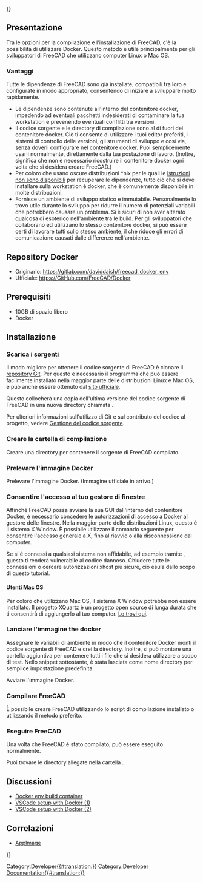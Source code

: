 <languages/>
{{UnfinishedDocu{{#translation:}}}}

{{Docnav/it
|[[Compile_on_MacOS/it|Compilazione su MacOS]]
|[[FreeCAD_Docker_CLI_mode/it|Modalità CLI di FreeCAD Docker]]
}}

{{TOCright}}

<span id="Overview"></span>
==Presentazione==

Tra le opzioni per la compilazione e l'installazione di FreeCAD, c'è la possibilità di utilizzare Docker. Questo metodo è utile principalmente per gli sviluppatori di FreeCAD che utilizzano computer Linux o Mac OS.

<span id="Benefits"></span>
===Vantaggi===

Tutte le dipendenze di FreeCAD sono già installate, compatibili tra loro e configurate in modo appropriato, consentendo di iniziare a sviluppare molto rapidamente.
* Le dipendenze sono contenute all'interno del contenitore docker, impedendo ad eventuali pacchetti indesiderati di contaminare la tua workstation e prevenendo eventuali conflitti tra versioni.
* Il codice sorgente e le directory di compilazione sono al di fuori del contenitore docker. Ciò ti consente di utilizzare i tuoi editor preferiti, i sistemi di controllo delle versioni, gli strumenti di sviluppo e così via, senza doverli configurare nel contenitore docker. Puoi semplicemente usarli normalmente, direttamente dalla tua postazione di lavoro. (Inoltre, significa che non è necessario ricostruire il contenitore docker ogni volta che si desidera creare FreeCAD.)
* Per coloro che usano oscure distribuzioni *nix per le quali le [[Compile_on_Linux/it#Ottenere_le_dipendenze|istruzioni non sono disponibili]] per recuperare le dipendenze, tutto ciò che si deve installare sulla workstation è docker, che è comunemente disponibile in molte distribuzioni.
* Fornisce un ambiente di sviluppo statico e immutabile. Personalmente lo trovo utile durante lo sviluppo per ridurre il numero di potenziali variabili che potrebbero causare un problema. Si è sicuri di non aver alterato qualcosa di esoterico nell'ambiente tra le build. Per gli sviluppatori che collaborano ed utilizzano lo stesso contenitore docker, si può essere certi di lavorare tutti sullo stesso ambiente, il che riduce gli errori di comunicazione causati dalle differenze nell'ambiente.

<span id="Docker_Repository"></span>
==Repository Docker==

* Originario: https://gitlab.com/daviddaish/freecad_docker_env
* Ufficiale: https://GitHub.com/FreeCAD/Docker

<span id="Prerequisites"></span>
==Prerequisiti==

* 10GB di spazio libero
* Docker

<span id="Installation"></span>
==Installazione==

<span id="Download_the_source"></span>
===Scarica i sorgenti===

Il modo migliore per ottenere il codice sorgente di FreeCAD è clonare il [https://github.com/FreeCAD/FreeCAD repository Git]. Per questo è necessario il programma {{incode|git}} che può essere facilmente installato nella maggior parte delle distribuzioni Linux e Mac OS, e può anche essere ottenuto dal [http://git-scm.com/ sito ufficiale].

Questo collocherà una copia dell'ultima versione del codice sorgente di FreeCAD in una nuova directory chiamata {{incode|freecad_source}}.

{{Code|lang=bash|code=
git clone --recurse-submodules https://github.com/FreeCAD/FreeCAD.git ~/my_code/freecad_source
}}

Per ulteriori informazioni sull'utilizzo di Git e sul contributo del codice al progetto, vedere [[Source_code_management/it|Gestione del codice sorgente]].

<span id="Create_build_directory"></span>
===Creare la cartella di compilazione===

Creare una directory per contenere il sorgente di FreeCAD compilato.

{{Code|lang=bash|code=
mkdir ~/my_code/freecad_build
}}

<span id="Pull_Docker_image"></span>
===Prelevare l'immagine Docker===

Prelevare l'immagine Docker. (Immagine ufficiale in arrivo.)

{{Code|lang=bash|code=
docker pull registry.gitlab.com/daviddaish/freecad_docker_env:latest
}}

<span id="Allow_access_to_your_window_manager"></span>
===Consentire l'accesso al tuo gestore di finestre===

Affinché FreeCAD possa avviare la sua GUI dall'interno del contenitore Docker, è necessario concedere le autorizzazioni di accesso a Docker al gestore delle finestre. Nella maggior parte delle distribuzioni Linux, questo è il sistema X Window. È possibile utilizzare il comando seguente per consentire l'accesso generale a X, fino al riavvio o alla disconnessione dal computer.

{{Code|lang=bash|code=
xhost +
}}

Se si è connessi a qualsiasi sistema non affidabile, ad esempio tramite {{incode|ssh}}, questo ti renderà vulnerabile al codice dannoso. Chiudere tutte le connessioni {{incode|ssh}} o cercare autorizzazioni xhost più sicure, ciò esula dallo scopo di questo tutorial.

<span id="Mac_OS_users"></span>
====Utenti Mac OS====

Per coloro che utilizzano Mac OS, il sistema X Window potrebbe non essere installato. Il progetto XQuartz è un progetto open source di lunga durata che ti consentirà di aggiungerlo al tuo computer. [https://www.xquartz.org/ Lo trovi qui]. 

<span id="Launch_the_docker_image"></span>
===Lanciare l'immagine the docker===

Assegnare le variabili di ambiente in modo che il contenitore Docker monti il ​​codice sorgente di FreeCAD e crei la directory. Inoltre, si può montare una cartella aggiuntiva per contenere tutti i file che si desidera utilizzare a scopo di test. Nello snippet sottostante, è stata lasciata come home directory per semplice impostazione predefinita.

{{Code|lang=bash|code=
fc_source=~/my_code/freecad_source
fc_build=~/my_code/freecad_build
other_files=~/
}}

Avviare l'immagine Docker.

{{Code|lang=bash|code=
docker run -it --rm \
-v $fc_source:/mnt/source \
-v $fc_build:/mnt/build \
-v $other_files:/mnt/files \
-e "DISPLAY" -e "QT_X11_NO_MITSHM=1" -v /tmp/.X11-unix:/tmp/.X11-unix:ro \
registry.gitlab.com/daviddaish/freecad_docker_env:latest
}}

<span id="Build_FreeCAD"></span>
===Compilare FreeCAD===

È possibile creare FreeCAD utilizzando lo script di compilazione installato o utilizzando il metodo preferito.

{{Code|lang=bash|code=
/root/build_script.sh
}}

<span id="Run_FreeCAD"></span>
===Eseguire FreeCAD===

Una volta che FreeCAD è stato compilato, può essere eseguito normalmente.

{{Code|lang=bash|code=
/mnt/build/bin/FreeCAD
}}

Puoi trovare le directory allegate nella cartella {{incode|/mnt}}.

<span id="Discussion"></span>
==Discussioni==

* [https://forum.freecad.org/viewtopic.php?f=4&t=42954 Docker env build container]
* [https://forum.freecad.org/viewtopic.php?f=10&t=48266 VSCode setup with Docker (1)]
* [https://forum.freecad.org/viewtopic.php?p=427812#p427812 VSCode setup with Docker (2)]

<span id="Related"></span>
==Correlazioni==

* [[AppImage]]


{{Docnav/it
|[[Compile_on_MacOS/it|Compilazione su MacOS]]
|[[FreeCAD_Docker_CLI_mode/it|Modalità CLI di FreeCAD Docker]]
}}

{{Userdocnavi{{#translation:}}}}
[[Category:Developer{{#translation:}}]]
[[Category:Developer Documentation{{#translation:}}]]